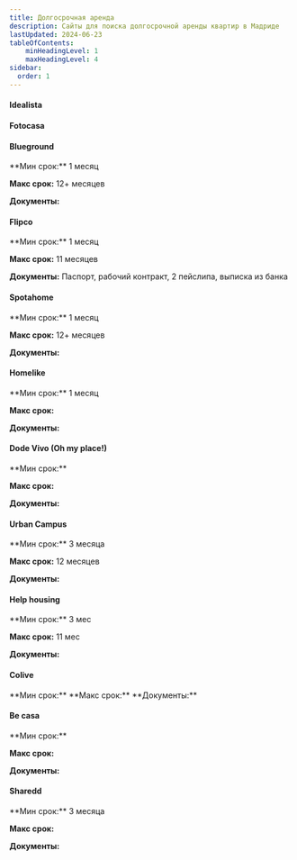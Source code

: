 ```yaml
---
title: Долгосрочная аренда
description: Сайты для поиска долгосрочной аренды квартир в Мадриде
lastUpdated: 2024-06-23
tableOfContents:
    minHeadingLevel: 1
    maxHeadingLevel: 4
sidebar:
  order: 1
---
```



#### Idealista
<Badge text="Квартира" variant="success" size="small" />
<Badge text="Комната" variant="tip" size="small" />
<Badge text="Pet-friendly" variant="caution" size="small" />
<LinkCard title="Idealista" description="Основная доска объявлений для любого жилья" href="https://www.idealista.com/" />


#### Fotocasa
<Badge text="Квартира" variant="success" size="small" />
<Badge text="Комната" variant="tip" size="small" />
<Badge text="Pet-friendly" variant="caution" size="small" />
<LinkCard title="Fotocasa" description="Вторая доска объявлений" href="https://www.fotocasa.es/" />


#### Blueground
<Badge text="Квартира" variant="success" size="small" />
<Badge text="Pet-friendly" variant="caution" size="small" />
**Мин срок:** 1 месяц

**Макс срок:** 12+ месяцев

**Документы:**

<LinkCard title="Blueground" description="Квартиры под управлением сервиса, красивые, дорогие" href="https://www.theblueground.com/furnished-apartments-madrid-spain" target="_blank" />


#### Flipco
<Badge text="Коливинг" variant="note" size="small" />
<Badge text="Квартира" variant="success" size="small" />
**Мин срок:** 1 месяц

**Макс срок:** 11 месяцев

**Документы:** Паспорт, рабочий контракт, 2 пейслипа, выписка из банка

<LinkCard title="Flipco" description="Коливинг и коворкинг в Тетуане" href="https://flipcoliving.com/" target="_blank"  />


#### Spotahome
<Badge text="Квартира" variant="success" size="small" />
<Badge text="Комната" variant="tip" size="small" />
<Badge text="Pet-friendly" variant="caution" size="small" />
**Мин срок:** 1 месяц

**Макс срок:** 12+ месяцев

**Документы:**

<LinkCard title="Spotahome" description="" href="https://www.spotahome.com/s/madrid--spain" target="_blank"  />


#### Homelike
<Badge text="Pet-friendly" variant="caution" size="small" />
**Мин срок:** 1 месяц

**Макс срок:**

**Документы:**

<LinkCard title="Homelike" description="" href="https://www.thehomelike.com/" target="_blank"  />

#### Dode Vivo (Oh my place!)
<Badge text="Коливинг" variant="note" size="small" />
<Badge text="Квартира" variant="success" size="small" />
**Мин срок:**

**Макс срок:**

**Документы:**
<LinkCard title="Dode Vivo" description="Коливинг" href="https://www.dovevivo.com/en/" target="_blank"  />


#### Urban Campus
<Badge text="Коливинг" variant="note" size="small" />
<Badge text="Квартира" variant="success" size="small" />
<Badge text="Комната" variant="tip" size="small" />
**Мин срок:** 3 месяца

**Макс срок:** 12 месяцев

**Документы:**
<LinkCard title="Urban Campus" description="Коливинг+коворкинг+комьюнити+бассейн. Студентов не берут, несмотря на название."
    href="https://urbancampus.com/es/coliving-spaces/mellado-madrid-coliving/" target="_blank"  />


#### Help housing
<Badge text="Коливинг" variant="note" size="small" />
<Badge text="Квартира" variant="success" size="small" />
<Badge text="Комната" variant="tip" size="small" />
**Мин срок:** 3 мес

**Макс срок:** 11 мес

**Документы:**
<LinkCard title="Help housing" description="Комнаты, квартиры, коливинг" href="https://helphousing.com/" target="_blank"  />

#### Colive
<Badge text="Комната" variant="tip" size="small" />
<LinkCard title="Colive" description="Комнаты для студентов и молодых профессионалов от 18 до 35 лет" href="https://colive.es/" target="_blank"  />
**Мин срок:**
**Макс срок:**
**Документы:**


#### Be casa
<Badge text="Коливинг" variant="note" size="small" />
<Badge text="Квартира" variant="success" size="small" />
<Badge text="Pet-friendly" variant="caution" size="small" />
**Мин срок:**

**Макс срок:**

**Документы:**
<LinkCard title="Be casa" description="Апартаменты с бассейнами в Подмадридье" href="https://www.becasaapartments.com/es/inicio" target="_blank"  />


#### Sharedd
<Badge text="Комната" variant="tip" size="small" />
**Мин срок:** 3 месяца

**Макс срок:**

**Документы:**
<LinkCard title="Sharedd" description="" href="https://sharedd.co/madrid-coliving-accommodation/" target="_blank"  />
